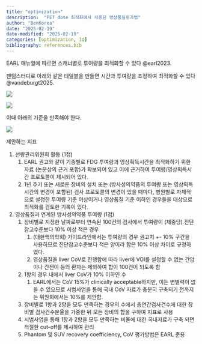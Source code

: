 ```yaml
---
title: "optimization"
description:  "PET dose 최적화에서 사용된 영상품질평가법"
author: "BenKorea"
date: "2025-02-19"
date-modified: "2025-02-19"
categories: [optimization, IQ]
bibliography: references.bib
---
```


EARL 매뉴얼에 따르면 스캐너별로 투여량을 최적화할 수 있다 @earl2023.

팬텀스터디로 아래와 같은 테일블을 만들면 시간과 투여량을 조정하여 최적화할 수 있다 @vandeburgt2025.

![](images/phantom.JPG)

![](images/clipboard-1111791144.png)

이때 아래의 기준을 만족해야 한다.

![](images/clipboard-735047486.png)

제안하는 지표

1.  선량관리위원회 활동 (1점)
    1.  EARL 권고와 같이 기종별로 FDG 투여량과 영상획득시간을 최적화하기 위한 자료 (논문상의 근거 포함)가 확보되어 있고 이에 근거하여 투여량/영상획득시간 프로토콜이 제시되어 있다.
    2.  1년 주기 또는 새로운 장비의 설치 또는 (방사성의약품의 투여량 또는 영상획득시간의 변경이 포함된) 검사 프로토콜의 변경이 있을 때마다, 병원별로 자체적으로 설정한 투여량 기준 이상이거나 영상품질 기준 이하인 경우들을 대상으로 최적화를 검토한 기록이 있다.
2.  영상품질과 연계된 방사성의약품 투여량 (1점)
    1.  장비별로 지정한 날짜로부터 연속된 100건의 검사에서 투여량이 (체중당) 진단참고수준보다 10% 이상 적은 경우
        1.  (대한핵의학회) 가이드라인에서는 투여량의 경우 권고치 +- 10% 구간을 사용하므로 진단참고수준보다 적은 양이라 함은 10% 이상 차이로 규정하였다.
        2.  영상품질을 liver CoV로 진행함에 따라 liver에 VOI를 설정할 수 없는 간암이나 간전이 등의 환자는 제외하여 합이 100건이 되도록 함
    2.  1항의 경우 내에서 liver CoV가 10% 이하인 수
        1.  EARL에서는 CoV 15%가 clinically acceptable하지만, 이는 변별력이 없을 수 있으므로 시범사업을 통해 국내 CoV 자료가 충분히 구축되기 전까지는 위원회에서는 10%를 제안함.
    3.  장비별로 1항과 2항을 모두 만족하는 경우의 수에서 총연간검사건수에 대한 장비별 검사건수분율을 가중한 뒤 모든 장비의 합을 구하여 지표로 사용
    4.  시범사업을 통해 1항과 2항을 모두 만족하는 비율에 대한 국내자료가 구축 되면 적절한 cut-off를 제시하여 관리
    5.  Phantom 및 SUV recovery coefficiency, CoV 평가방법은 EARL 준용
